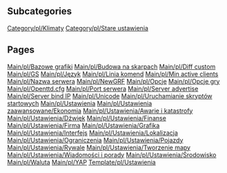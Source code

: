 
== Subcategories ==
[[Category/pl/Klimaty]]
[[Category/pl/Stare ustawienia]]

== Pages ==
[[Main/pl/Bazowe grafiki]]
[[Main/pl/Budowa na skarpach]]
[[Main/pl/Diff custom]]
[[Main/pl/GS]]
[[Main/pl/Język]]
[[Main/pl/Linia komend]]
[[Main/pl/Min active clients]]
[[Main/pl/Nazwa serwera]]
[[Main/pl/NewGRF]]
[[Main/pl/Opcje]]
[[Main/pl/Opcje gry]]
[[Main/pl/Openttd.cfg]]
[[Main/pl/Port serwera]]
[[Main/pl/Server advertise]]
[[Main/pl/Server bind IP]]
[[Main/pl/Unicode]]
[[Main/pl/Uruchamianie skryptów startowych]]
[[Main/pl/Ustawienia]]
[[Main/pl/Ustawienia zaawansowane/Ekonomia]]
[[Main/pl/Ustawienia/Awarie i katastrofy]]
[[Main/pl/Ustawienia/Dźwięk]]
[[Main/pl/Ustawienia/Finanse]]
[[Main/pl/Ustawienia/Firma]]
[[Main/pl/Ustawienia/Grafika]]
[[Main/pl/Ustawienia/Interfejs]]
[[Main/pl/Ustawienia/Lokalizacja]]
[[Main/pl/Ustawienia/Ograniczenia]]
[[Main/pl/Ustawienia/Pojazdy]]
[[Main/pl/Ustawienia/Rywale]]
[[Main/pl/Ustawienia/Tworzenie mapy]]
[[Main/pl/Ustawienia/Wiadomości i porady]]
[[Main/pl/Ustawienia/Środowisko]]
[[Main/pl/Waluta]]
[[Main/pl/YAP]]
[[Template/pl/Ustawienia]]
